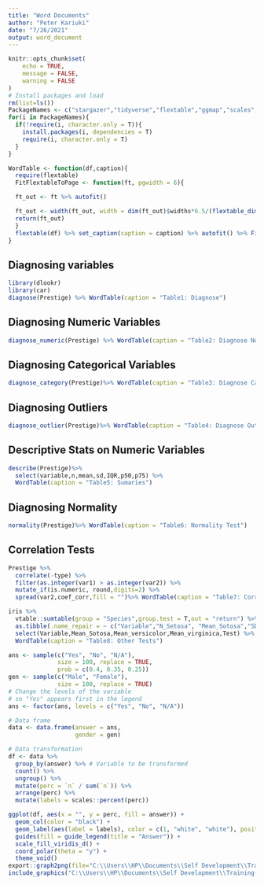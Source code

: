 ```yaml
---
title: "Word Documents"
author: "Peter Kariuki"
date: "7/26/2021"
output: word_document
---
```


```r
knitr::opts_chunk$set(
	echo = TRUE,
	message = FALSE,
	warning = FALSE
)
# Install packages and load
rm(list=ls())
PackageNames <- c("stargazer","tidyverse","flextable","ggmap","scales","export","png","knitr")
for(i in PackageNames){
  if(!require(i, character.only = T)){
    install.packages(i, dependencies = T)
    require(i, character.only = T)
  }
}
```


```r
WordTable <- function(df,caption){
  require(flextable)
  FitFlextableToPage <- function(ft, pgwidth = 6){

  ft_out <- ft %>% autofit()

  ft_out <- width(ft_out, width = dim(ft_out)$widths*6.5/(flextable_dim(ft_out)$widths))
  return(ft_out)
  }
  flextable(df) %>% set_caption(caption = caption) %>% autofit() %>% FitFlextableToPage()
}

```

## Diagnosing variables

```r
library(dlookr)
library(car)
diagnose(Prestige) %>% WordTable(caption = "Table1: Diagnose")

```

## Diagnosing Numeric Variables

```r
diagnose_numeric(Prestige) %>% WordTable(caption = "Table2: Diagnose Numeric")

```

## Diagnosing Categorical Variables

```r
diagnose_category(Prestige)%>% WordTable(caption = "Table3: Diagnose Categorical")

```

## Diagnosing Outliers

```r
diagnose_outlier(Prestige)%>% WordTable(caption = "Table4: Diagnose Outliers")

```

## Descriptive Stats on Numeric Variables

```r
describe(Prestige)%>% 
  select(variable,n,mean,sd,IQR,p50,p75) %>% 
  WordTable(caption = "Table5: Sumaries")

```

## Diagnosing Normality 

```r
normality(Prestige)%>% WordTable(caption = "Table6: Normality Test")

```

## Correlation Tests

```r
Prestige %>%
  correlate(-type) %>%
  filter(as.integer(var1) > as.integer(var2)) %>% 
  mutate_if(is.numeric, round,digits=2) %>% 
  spread(var2,coef_corr,fill = "")%>% WordTable(caption = "Table7: Correlations")
```

```r
iris %>% 
  vtable::sumtable(group = "Species",group.test = T,out = "return") %>%
  as.tibble(.name_repair = ~ c("Variable","N_Setosa", "Mean_Sotosa","SD_Setosa","N_versicolor", "Mean_versicolor","SD_versicolor","N_virginica", "Mean_virginica","SD_virginica","Test")) %>% 
  select(Variable,Mean_Sotosa,Mean_versicolor,Mean_virginica,Test) %>% 
  WordTable(caption = "Table8: Other Tests")
```

```r

ans <- sample(c("Yes", "No", "N/A"),
              size = 100, replace = TRUE,
              prob = c(0.4, 0.35, 0.25))
gen <- sample(c("Male", "Female"),
              size = 100, replace = TRUE)
# Change the levels of the variable
# so "Yes" appears first in the legend
ans <- factor(ans, levels = c("Yes", "No", "N/A"))

# Data frame
data <- data.frame(answer = ans,
                   gender = gen)

# Data transformation
df <- data %>% 
  group_by(answer) %>% # Variable to be transformed
  count() %>% 
  ungroup() %>% 
  mutate(perc = `n` / sum(`n`)) %>% 
  arrange(perc) %>%
  mutate(labels = scales::percent(perc))

ggplot(df, aes(x = "", y = perc, fill = answer)) +
  geom_col(color = "black") +
  geom_label(aes(label = labels), color = c(1, "white", "white"), position = position_stack(vjust = 0.5),          show.legend = FALSE) +
  guides(fill = guide_legend(title = "Answer")) +
  scale_fill_viridis_d() +
  coord_polar(theta = "y") + 
  theme_void()
export::graph2png(file="C:\\Users\\HP\\Documents\\Self Development\\Training-Development\\R\\10. Word Documents in R\\Word-Documents-in-R.png")
include_graphics("C:\\Users\\HP\\Documents\\Self Development\\Training-Development\\R\\10. Word Documents in R\\Word-Documents-in-R.png")
```

